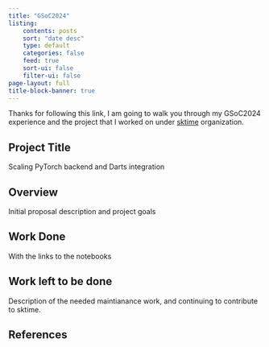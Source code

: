 ```yaml
---
title: "GSoC2024"
listing:
    contents: posts
    sort: "date desc"
    type: default
    categories: false
    feed: true
    sort-ui: false
    filter-ui: false
page-layout: full
title-block-banner: true
---
```

Thanks for following this link, I am going to walk you through my GSoC2024 experience and the project that I worked on under [sktime]() organization.

## Project Title

Scaling PyTorch backend and Darts integration

## Overview

Initial proposal description and project goals

## Work Done

With the links to the notebooks

## Work left to be done

Description of the needed maintianance work, and continuing to contribute to sktime.

## References
